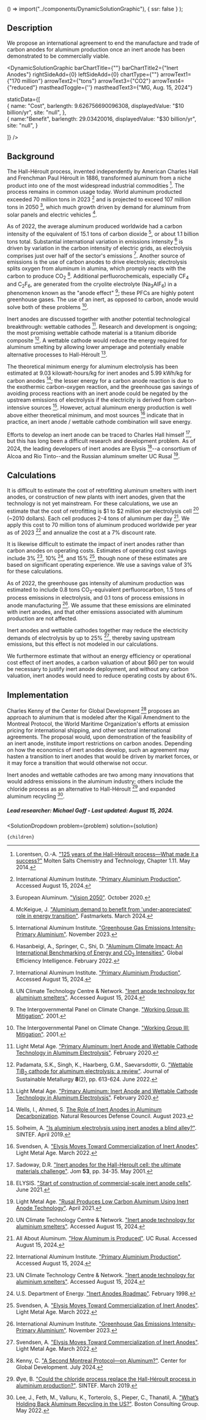 

  () => import("../components/DynamicSolutionGraphic"),
  { ssr: false }
);


## Description

We propose an international agreement to end the manufacture and trade of carbon anodes for aluminum production once an inert anode has been demonstrated to be commercially viable.

<DynamicSolutionGraphic
  barChartTitle={""}
  barChartTitle2={"Inert Anodes"}
  rightSideAdd={0}
  leftSideAdd={0}
  chartType={""}
  arrowText1={"170 million"}
  arrowText2={"tons"}
  arrowText3={"CO2"}
  arrowText4={"reduced"}
  mastheadToggle={''}
  mastheadText3={"MG, Aug. 15, 2024"}
  
  
  staticData={[   
    {
      name: "Cost",
      barlength: 9.626756690096308,
      displayedValue: "$10 billion/yr",
      site: "null",
    },   
	{
	  name:"Benefit",
      barlength: 29.03420016,
      displayedValue: "$30 billion/yr",
      site: "null",
	}
        
  ]}
/>

## Background

The Hall-Héroult process, invented independently by American Charles Hall and Frenchman Paul Héroult in 1886, transformed aluminum from a niche product into one of the most widespread industrial commodities [^"13"]. The process remains in common usage today. World aluminum producted exceeded 70 million tons in 2023 [^"9"] and is projected to exceed 107 million tons in 2050 [^"14"], which much growth driven by demand for aluminum from solar panels and electric vehicles [^"15"].

As of 2022, the average aluminum produced worldwide had a carbon intensity of the equivalent of 15.1 tons of carbon dioxide [^"12"], or about 1.1 billion tons total. Substantial international variation in emissions intensity [^"3"] is driven by variation in the carbon intensity of electric grids, as electrolysis comprises just over half of the sector's emissions [^"9"]. Another source of emissions is the use of carbon anodes to drive electrolysis; electrolysis splits oxygen from aluminum in alumina, which promply reacts with the carbon to produce CO<sub>2</sub> [^"4"]. Additional perfluorochemicals, especially CF<sub>4</sub> and C<sub>2</sub>F<sub>6</sub>, are generated from the cryolite electrolyte (Na<sub>3</sub>AlF<sub>6</sub>) in a phenomenon known as the "anode effect" [^"6"]; these PFCs are highly potent greenhouse gases. The use of an inert, as opposed to carbon, anode would solve both of these problems [^"6"].

Inert anodes are discussed together with another potential technological breakthrough: wettable cathodes [^"7"]. Research and development is ongoing; the most promising wettable cathode material is a titanium diboride composite [^"16"]. A wettable cathode would reduce the energy required for aluminum smelting by allowing lower amperage and potentially enable alternative processes to Hall-Héroult [^"7"].

The theoretical minimum energy for aluminum electrolysis has been estimated at 9.03 kilowatt-hours/kg for inert anodes and 5.99 kWh/kg for carbon anodes [^"1"]; the lesser energy for a carbon anode reaction is due to the exothermic carbon-oxygen reaction, and the greenhouse gas savings of avoiding process reactions with an inert anode could be negated by the upstream emissions of electrolysis if the electricity is derived from carbon-intensive sources [^"5"]. However, actual aluminum energy production is well above either theoretical minimum, and most sources [^"11"] indicate that in practice, an inert anode / wettable cathode combination will save energy.

Efforts to develop an inert anode can be traced to Charles Hall himself [^"2"], but this has long been a difficult research and development problem. As of 2024, the leading developers of inert anodes are Elysis [^"17"]--a consortium of Alcoa and Rio Tinto--and the Russian aluminum smelter UC Rusal [^"18"].

## Calculations

It is difficult to estimate the cost of retrofitting aluminum smelters with inert anodes, or construction of new plants with inert anodes, given that the technology is not yet mainstream. For these calculations, we use an estimate that the cost of retrofitting is $1 to $2 million per electrolysis cell [^"4"] (~2010 dollars). Each cell produces 2-4 tons of aluminum per day [^"8"]. We apply this cost to 70 million tons of aluminum produced worldwide per year as of 2023 [^"9"] and annualize the cost at a 7% discount rate.

It is likewise difficult to estimate the impact of inert anodes rather than carbon anodes on operating costs. Estimates of operating cost savings include 3% [^"4"], 10% [^"10"], and 15% [^"11"], though none of these estimates are based on significant operating experience. We use a savings value of 3% for these calculations.

As of 2022, the greenhouse gas intensity of aluminum production was estimated to include 0.8 tons CO<sub>2</sub>-equivalent perfluorocarbon, 1.5 tons of process emissions in electrolysis, and 0.1 tons of process emissions in anode manufacturing [^"12"]. We assume that these emissions are eliminated with inert anodes, and that other emissions associated with aluminum production are not affected.

Inert anodes and wettable cathodes together may reduce the electricity demands of electrolysis by up to 25% [^"11"], thereby saving upstream emissions, but this effect is not modeled in our calculations.

We furthermore estimate that without an energy efficiency or operational cost effect of inert anodes, a carbon valuation of about $60 per ton would be necessary to justify inert anode deployment, and without any carbon valuation, inert anodes would need to reduce operating costs by about 6%.

## Implementation

Charles Kenny of the Center for Global Development [^"19"] proposes an approach to aluminum that is modeled after the Kigali Amendment to the Montreal Protocol, the World Maritime Organization's efforts at emission pricing for international shipping, and other sectoral international agreements. The proposal would, upon demonstration of the feasibility of an inert anode, institute import restrictions on carbon anodes. Depending on how the economics of inert anodes develop, such an agreement may hasten a transition to inert anodes that would be driven by market forces, or it may force a transition that would otherwise not occur.

Inert anodes and wettable cathodes are two among many innovations that would address emissions in the aluminum industry; others include the chloride process as an alternative to Hall-Héroult [^"20"] and expanded aluminum recycling [^"21"].

##### Lead researcher: Michael Goff - Last updated: August 15, 2024.



[^"1"]: Wells, I., Ahmed, S. [The Role of Inert Anodes in Aluminum Decarbonization](https://www.nrdc.org/bio/ian-wells/role-inert-anodes-aluminum-decarbonization). Natural Resources Defense Council. August 2023.
[^"2"]: Sadoway, D.R. ["Inert anodes for the Hall-Heroult cell: the ultimate materials challenge"](https://link.springer.com/article/10.1007/s11837-001-0206-5). Jom **53**, pp. 34-35. May 2001.
[^"3"]: Hasanbeigi, A., Springer, C., Shi, D. ["Aluminum Climate Impact: An International Benchmarking of Energy and CO<sub>2</sub> Intensities"](https://www.globalefficiencyintel.com/aluminum-climate-impact-international-benchmarking-energy-co2-intensities). Global Efficiency Intelligence. February 2022.
[^"4"]: UN Climate Technology Centre & Network. ["Inert anode technology for aluminium smelters"](https://www.ctc-n.org/technologies/inert-anode-technology-aluminium-smelters). Accessed August 15, 2024.
[^"5"]: Solheim, A. ["Is aluminium electrolysis using inert anodes a blind alley?"](https://blog.sintef.com/sintefenergy/energy-efficiency/aluminium-electrolysis-using-inert-anodes/). SINTEF. April 2019.
[^"6"]: The Intergovernmental Panel on Climate Change. ["Working Group III: Mitigation"](https://archive.ipcc.ch/ipccreports/tar/wg3/index.php?idp=110). 2001.
[^"7"]: Light Metal Age. ["Primary Aluminum: Inert Anode and Wettable Cathode Technology in Aluminum Electrolysis"](https://www.lightmetalage.com/resources/patents/primary-aluminum-inert-anode-and-wettable-cathode-technology-in-aluminum-electrolysis/). February 2020.
[^"8"]: All About Aluminum. ["How Aluminum is Produced"](https://www.aluminiumleader.com/production/how_aluminium_is_produced/). UC Rusal. Accessed August 15, 2024.
[^"9"]: International Aluminum Institute. ["Primary Aluminium Production"](https://international-aluminium.org/statistics/primary-aluminium-production/). Accessed August 15, 2024.
[^"10"]: U.S. Department of Energy. ["Inert Anodes Roadmap"](https://www.energy.gov/eere/amo/articles/itp-aluminum-inert-anodes-roadmap). February 1998.
[^"11"]: Svendsen, A. ["Elysis Moves Toward Commercialization of Inert Anodes"](https://www.lightmetalage.com/news/industry-news/smelting/elysis-moves-toward-commercialization-of-inert-anodes/). Light Metal Age. March 2022.
[^"12"]: International Aluminum Institute. ["Greenhouse Gas Emissions Intensity- Primary Aluminium"](https://international-aluminium.org/statistics/greenhouse-gas-emissions-intensity-primary-aluminium/). November 2023.
[^"13"]: Lorentsen, O.-A. ["125 years of the Hall-Héroult process—What made it a success?"](https://onlinelibrary.wiley.com/doi/abs/10.1002/9781118448847.ch1k) Molten Salts Chemistry and Technology, Chapter 1.11. May 2014.
[^"14"]: European Aluminum. ["Vision 2050"](https://european-aluminium.eu/wp-content/uploads/2022/10/sample_executive-summary-vision-2050_web_pages_20190408.pdf). October 2020.
[^"15"]: McKeigue, J. ["Aluminium demand to benefit from 'under-appreciated' role in energy transition"](https://www.fastmarkets.com/insights/aluminium-demand-to-benefit-from-under-appreciated-role-in-energy-transition/). Fastmarkets. March 2024.
[^"16"]: Padamata, S.K., Singh, K., Haarberg, G.M., Saevarsdottir, G. ["Wettable TiB<sub>2</sub> cathode for aluminum electrolysis: a review"](https://link.springer.com/article/10.1007/s40831-022-00526-8). Journal of Sustainable Metallurgy **8**(2), pp. 613-624. June 2022.
[^"17"]: ELYSIS. ["Start of construction of commercial-scale inert anode cells"](https://elysis.com/en/start-of-construction-of-commercial-scale-inert-anode-cells). June 2021.
[^"18"]: Light Metal Age. ["Rusal Produces Low Carbon Aluminum Using Inert Anode Technology"](https://www.lightmetalage.com/news/industry-news/smelting/rusal-produces-low-carbon-aluminum-using-inert-anode-technology/). April 2021.
[^"19"]: Kenny, C. ["A Second Montreal Protocol—on Aluminum?"](https://www.cgdev.org/blog/second-montreal-protocol-aluminum). Center for Global Development. July 2024.
[^"20"]: Øye, B. ["Could the chloride process replace the Hall-Héroult process in aluminium production?"](https://blog.sintef.com/sintefenergy/energy-efficiency/could-the-chloride-process-replace-the-hall-heroult-process-in-aluminium-production/). SINTEF. March 2019.
[^"21"]: Lee, J., Feth, M., Valluru, K., Torterolo, S., Pieper, C., Thanatil, A. ["What’s Holding Back Aluminum Recycling in the US?"](https://www.bcg.com/publications/2022/whats-holding-back-aluminum-recycling-in-the-us). Boston Consulting Group. May 2022.

  <SolutionDropdown 
    problem={problem} 
    solution={solution}
  >
    {children}
  </SolutionDropdown>